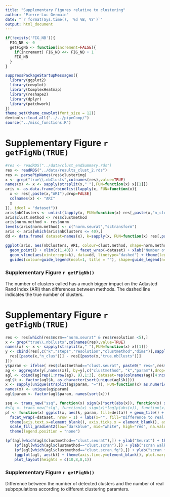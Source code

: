 ```yaml
---
title: "Supplementary Figures relative to clustering"
author: "Pierre-Luc Germain"
date: "`r format(Sys.time(), '%d %B, %Y')`"
output: html_document
---
```


```r
if(!exists('FIG_NB')){
  FIG_NB <- 0
  getFigNb <- function(increment=FALSE){
    if(increment) FIG_NB <<- FIG_NB + 1
    FIG_NB
  }
}

suppressPackageStartupMessages({
  library(ggplot2)
  library(cowplot)
  library(ComplexHeatmap)
  library(reshape2)
  library(dplyr)
  library(patchwork)
})
theme_set(theme_cowplot(font_size = 12))
devtools::load_all("../../pipeComp/")
source("../misc_functions.R")
```


# Supplementary Figure `r getFigNb(TRUE)`

```r
#res <- readRDS("../data/clust_endSummary.rds")
res <- readRDS("../data/results_clust_2.rds")
res <- parsePipNames(res$clustering)
x <- grep("true\\.nbClusts",colnames(res),value=TRUE)
names(x) <- x <- sapply(strsplit(x," "),FUN=function(x) x[[1]])
aris <- as.data.frame(rbindlist(lapply(x, FUN=function(x){
  x <- res[,paste(x,"ARI"),drop=FALSE]
  colnames(x) <- "ARI"
  x
}), idcol = "dataset"))
aris$nbClusters <- unlist(lapply(x, FUN=function(x) res[,paste(x,"n_clus")]))
aris$clust.method <- res$clustmethod
aris$norm.method <- res$norm
levels(aris$norm.method) <- c("norm.seurat","sctransform")
aris <- aris[which(aris$nbClusters <= 40),]
dd <- data.frame( dataset=names(x), k=sapply(x, FUN=function(x) res[,paste(x,"true.nbClusts")][1]))
```

```r
ggplot(aris, aes(nbClusters, ARI, colour=clust.method, shape=norm.method)) + 
  geom_point() + xlim(c(1,40)) + facet_wrap(~dataset) + xlab("Number of clusters") +
  geom_vline(aes(xintercept=k), data=dd, linetype="dashed") + theme(legend.position="bottom") + 
  guides(colour=guide_legend(ncol=1, title = ""), shape=guide_legend(ncol=1, title=""))
```

### Supplementary Figure `r getFigNb()`
The number of clusters called has a much bigger impact on the Adjusted Rand Index (ARI) than differences between methods. The dashed line indicates the true number of clusters.


# Supplementary Figure `r getFigNb(TRUE)`

```r
res <- res[which(res$norm=="norm.seurat" & res$resolution <5),]
x <- grep("true\\.nbClusts",colnames(res),value=TRUE)
names(x) <- x <- sapply(strsplit(x," "),FUN=function(x) x[[1]])
y <- cbind(res[,c("k","steps","resolution","clustmethod","dims")],sapply(x, FUN=function(x){
  res[[paste(x,"n_clus")]] - res[[paste(x,"true.nbClusts")]]
}))
y$param <- ifelse( res$clustmethod=="clust.seurat", paste0(" res=",res$resolution), paste0(" steps=",res$steps))
ag <- aggregate(y[,names(x)], by=y[,c("clustmethod", "k","param"),drop=FALSE], FUN=mean)
agl <- cbind(ag[rep(1:nrow(ag), 9),1:3], dataset=rep(colnames(ag)[4:ncol(ag)], each=nrow(ag)), delta=as.numeric(as.matrix(ag[,4:ncol(ag)])))
agl$k <- factor(agl$k, as.character(sort(unique(agl$k))))
x <- sapply(unique(strsplit(ag$param, "=")), FUN=function(x) as.numeric(x[[2]]) )
names(x) <- unique(ag$param)
agl$param <- factor(agl$param, names(sort(x)))

ssq <- trans_new("ssq", function(x) sign(x)*sqrt(abs(x)), function(x) sign(x)*x^2)
#slg <- trans_new("slg", function(x) sign(x)*log1p(abs(x)), function(x) sign(x)*(exp(x)-1))
pf <- function(x) ggplot(x, aes(k, param, fill=delta)) + geom_tile() + 
  facet_wrap(~dataset, nrow = 1) + labs(x="", fill="Difference to real number of clusters") + 
  theme(axis.text.x=element_blank(), axis.ticks.x = element_blank(), axis.line.x = element_blank()) +
  scale_fill_gradient2(low="darkblue", mid="white", high="red", na.value = "red", trans=ssq, limit=c(-7,20), breaks=c(-7,-2,0,2,7,20)) + 
  theme(legend.position = "none")
```

```r
(pf(agl[which(agl$clustmethod=="clust.seurat"),]) + ylab("Seurat") + theme(legend.position = "top")) / 
    (pf(agl[which(agl$clustmethod=="clust.scran"),]) + ylab("scran walktrap")) /
    (pf(agl[which(agl$clustmethod=="clust.scran.fg"),]) + ylab("scran fast_greedy")) /
    (ggplot(agl, aes(k)) + theme(axis.line.y=element_blank(), plot.margin = unit(rep(0,4),"pt"))) + 
    plot_layout(heights = c(10,8,8,1))
```

### Supplementary Figure `r getFigNb()`
Difference between the number of detected clusters and the number of real subpopulations according to different clustering paramters.

\newpage
